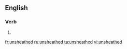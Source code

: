 ==English==

===Verb===
{{head|en}}

# {{en-past of|unsheathe}}

[[fr:unsheathed]]
[[ru:unsheathed]]
[[ta:unsheathed]]
[[vi:unsheathed]]